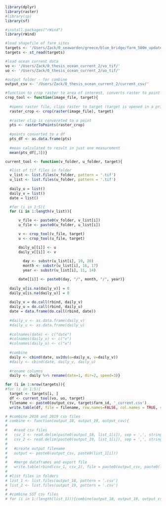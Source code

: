 
```r
library(dplyr)
library(raster)
#library(sp)
library(sf)

#install.packages("rWind")
library(rWind)

#load shapefile of farm sites
targets <- '/Users/Zack/0_seawarden/greece/blue_bridge/farm_500m_update_current.shp' 
targets <- st_read(targets)

#load ocean current data
vo <- '/Users/Zack/0_thesis_ocean_current_2/vo_tif/' 
uo <- '/Users/Zack/0_thesis_ocean_current_2/uo_tif/'

#output folder - for combine
output_csv <- '/Users/Zack/0_thesis_ocean_current_2/current_csv/'
```

```r
#function to crop raster to area of interest, converts raster to point
crop_tool <- function(image_file, target){
  
  #opens raster file, clips raster to target (target is opened in a prior step)
  raster_crop <- crop(raster(image_file), target) 
  
  #raster clip is convereted to a point
  pts <- rasterToPoints(raster_crop) 
  
  #points converted to a df
  pts_df <- as.data.frame(pts) 
  
  #mean calculated to result in just one measurement
  mean(pts_df[,3])} 
```

```r
current_tool <- function(v_folder, u_folder, target){ 

  #list of tif files in folder
  v_list <- list.files(v_folder, pattern = '.tif')
  u_list <- list.files(u_folder, pattern = '.tif')
  
  daily_u = list()
  daily_v = list()
  date = list()

  #for (i in 1:5){
  for (i in 1:length(v_list)){

      v_file <- paste0(v_folder, v_list[i])
      u_file <- paste0(u_folder, u_list[i])

      v <- crop_tool(v_file, target)
      u <- crop_tool(u_file, target)

      daily_u[[i]] <- u
      daily_v[[i]] <- v
      
        day <- substr(u_list[i], 19, 20)
        month <- substr(u_list[i], 16, 17)
        year <- substr(u_list[i], 11, 14)

      date[[i]] <- paste0(day, "/", month, "/", year)}
  
  daily_v[is.na(daily_v)] = 0
  daily_u[is.na(daily_u)] = 0
  
  daily_v = do.call(rbind, daily_v)
  daily_u = do.call(rbind, daily_u)
  date = data.frame(do.call(rbind, date))
  
  #daily_v <- as.data.frame(daily_v)
  #daily_u <- as.data.frame(daily_u)
  
  #colnames(date) <- c("date")
  #colnames(daily_v) <- c("v")
  #colnames(daily_u) <- c("u")
  
  #combine
  daily <- cbind(date, uv2ds(u=daily_u, v=daily_v))
  #daily <- cbind(date, daily_v, daily_u)
  
  #rename columns
  daily <- daily %>% rename(date=1, dir=2, speed=3)}

```

```r
for (i in 1:nrow(targets)){
#for (i in 1:5){
  target <- targets[i, ]
  df <- current_tool(vo, uo, target)
  filename <- paste0(output_csv, target$farm_id, '_current.csv')
  write.table(df, file = filename, row.names=FALSE, col.names = TRUE, sep=",")}
```

```r
# #combine 2018 and 2019 csv files
# combine <- function(output_18, output_19, output_csv){
# 
#   #read csv files
#   csv_1 <- read.delim(paste0(output_18, list_1[i]), sep = ',', stringsAsFactors = F, header = FALSE)
#   csv_2 <- read.delim(paste0(output_19, list_1[i]), sep = ',', stringsAsFactors = F, header = FALSE)
# 
#   #create output filename
#   output <- paste0(output_csv, paste0(list_1[i]))
# 
#   #merge dataframes and export file
#   write.table(rbind(csv_1, csv_2), file = paste0(output_csv, paste0(list_1[i])), row.names=FALSE, col.names = FALSE, sep=",")}
# 
# #list files in folders
# list_1 <- list.files(output_18, pattern = '.csv')
# list_2 <- list.files(output_19, pattern = '.csv')
# 
# #combine SST csv files
# for (i in 1:(length(list_1))){combine(output_18, output_19, output_csv)}
```
